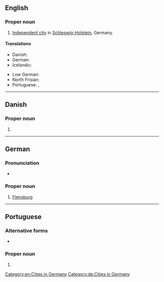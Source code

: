 ==English==
{{wikipedia}}

===Proper noun===
{{en-proper noun}}

# [[independent city#English|Independent city]] in [[Schleswig-Holstein]], Germany.

====Translations====
{{trans-top|city}}
* Danish: {{t|da|Flensborg}}
* German: {{t+|de|Flensburg|n}}
* Icelandic: {{t|is|Flensborg|f}}
{{trans-mid}}
* Low German: {{t|nds|Flensborg}}
* North Frisian: {{t|frr|Flansborj}}
* Portuguese: {{t|pt|Flensburg|f}}, {{t|pt|Flensburgo|f}}
{{trans-bottom}}

[[Category:en:Cities in Germany]]

----

==Danish==

===Proper noun===
{{da-proper noun}}

# {{alt form of|Flensborg|lang=da}}

----

==German==
{{wikipedia|lang=de}}

===Pronunciation===
* {{audio|De-Flensburg.ogg|Audio|lang=de}}

===Proper noun===
{{de-proper noun|n|Flensburg|gen2=Flensburgs}}

# [[Flensburg#English|Flensburg]]

[[Category:de:Cities in Germany]]

----

==Portuguese==

===Alternative forms===
* {{l|pt|Flensburgo}}

===Proper noun===
{{pt-proper noun|f}}

# {{place|pt|city|s/Schleswig-Holstein|c/Germany|t1=Flensburg}}